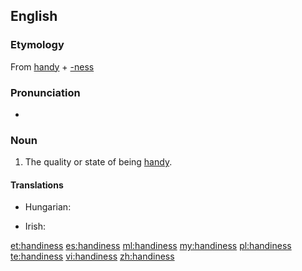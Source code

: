 ==English==

===Etymology===
From [[handy]] + [[-ness]]

===Pronunciation===
* {{audio|en-us-handiness.ogg|Audio (US)}}

===Noun===
{{en-noun|-}}

# The quality or state of being [[handy]].

====Translations====
{{trans-top|the quality or state of being handy}}
* Hungarian: {{t+|hu|ügyesség}}
{{trans-mid}}
* Irish: {{t|ga|sástacht|f}}
{{trans-bottom}}

[[et:handiness]]
[[es:handiness]]
[[ml:handiness]]
[[my:handiness]]
[[pl:handiness]]
[[te:handiness]]
[[vi:handiness]]
[[zh:handiness]]